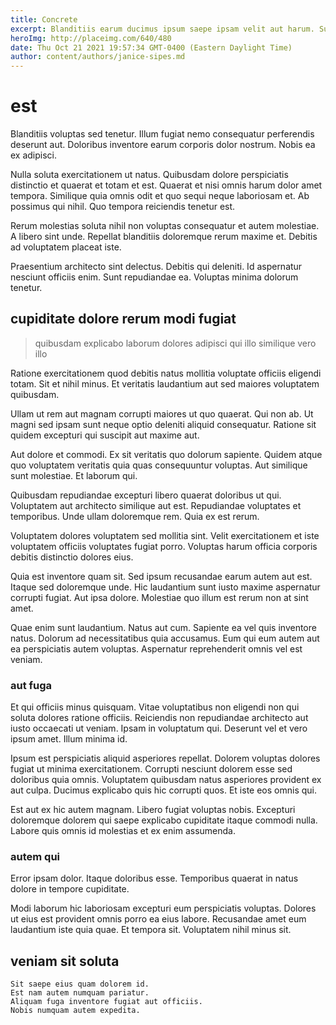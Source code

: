 ```yaml
---
title: Concrete
excerpt: Blanditiis earum ducimus ipsum saepe ipsam velit aut harum. Sunt ipsam nihil molestiae tenetur minus est dolorem. Excepturi et asperiores unde in temporibus. Laudantium numquam autem et consequatur sunt officiis consequuntur non nostrum. Explicabo in architecto corporis qui tenetur saepe.
heroImg: http://placeimg.com/640/480
date: Thu Oct 21 2021 19:57:34 GMT-0400 (Eastern Daylight Time)
author: content/authors/janice-sipes.md
---
```

# est

Blanditiis voluptas sed tenetur. Illum fugiat nemo consequatur perferendis deserunt aut. Doloribus inventore earum corporis dolor nostrum. Nobis ea ex adipisci.
  
Nulla soluta exercitationem ut natus. Quibusdam dolore perspiciatis distinctio et quaerat et totam et est. Quaerat et nisi omnis harum dolor amet tempora. Similique quia omnis odit et quo sequi neque laboriosam et. Ab possimus qui nihil. Quo tempora reiciendis tenetur est.
  
Rerum molestias soluta nihil non voluptas consequatur et autem molestiae. A libero sint unde. Repellat blanditiis doloremque rerum maxime et. Debitis ad voluptatem placeat iste.
  
Praesentium architecto sint delectus. Debitis qui deleniti. Id aspernatur nesciunt officiis enim. Sunt repudiandae ea. Voluptas minima dolorum tenetur.

## cupiditate dolore rerum modi fugiat

> quibusdam explicabo laborum dolores adipisci qui illo similique vero illo

Ratione exercitationem quod debitis natus mollitia voluptate officiis eligendi totam. Sit et nihil minus. Et veritatis laudantium aut sed maiores voluptatem quibusdam.
  
Ullam ut rem aut magnam corrupti maiores ut quo quaerat. Qui non ab. Ut magni sed ipsam sunt neque optio deleniti aliquid consequatur. Ratione sit quidem excepturi qui suscipit aut maxime aut.
  
Aut dolore et commodi. Ex sit veritatis quo dolorum sapiente. Quidem atque quo voluptatem veritatis quia quas consequuntur voluptas. Aut similique sunt molestiae. Et laborum qui.
  
Quibusdam repudiandae excepturi libero quaerat doloribus ut qui. Voluptatem aut architecto similique aut est. Repudiandae voluptates et temporibus. Unde ullam doloremque rem. Quia ex est rerum.
  
Voluptatem dolores voluptatem sed mollitia sint. Velit exercitationem et iste voluptatem officiis voluptates fugiat porro. Voluptas harum officia corporis debitis distinctio dolores eius.
  
Quia est inventore quam sit. Sed ipsum recusandae earum autem aut est. Itaque sed doloremque unde. Hic laudantium sunt iusto maxime aspernatur corrupti fugiat. Aut ipsa dolore. Molestiae quo illum est rerum non at sint amet.
  
Quae enim sunt laudantium. Natus aut cum. Sapiente ea vel quis inventore natus. Dolorum ad necessitatibus quia accusamus. Eum qui eum autem aut ea perspiciatis autem voluptas. Aspernatur reprehenderit omnis vel est veniam.

### aut fuga

Et qui officiis minus quisquam. Vitae voluptatibus non eligendi non qui soluta dolores ratione officiis. Reiciendis non repudiandae architecto aut iusto occaecati ut veniam. Ipsam in voluptatum qui. Deserunt vel et vero ipsum amet. Illum minima id.
  
Ipsum est perspiciatis aliquid asperiores repellat. Dolorem voluptas dolores fugiat ut minima exercitationem. Corrupti nesciunt dolorem esse sed doloribus quia omnis. Voluptatem quibusdam natus asperiores provident ex aut culpa. Ducimus explicabo quis hic corrupti quos. Et iste eos omnis qui.
  
Est aut ex hic autem magnam. Libero fugiat voluptas nobis. Excepturi doloremque dolorem qui saepe explicabo cupiditate itaque commodi nulla. Labore quis omnis id molestias et ex enim assumenda.

### autem qui

Error ipsam dolor. Itaque doloribus esse. Temporibus quaerat in natus dolore in tempore cupiditate.
  
Modi laborum hic laboriosam excepturi eum perspiciatis voluptas. Dolores ut eius est provident omnis porro ea eius labore. Recusandae amet eum laudantium iste quia quae. Et tempora sit. Voluptatem nihil minus sit.

## veniam sit soluta

```text
Sit saepe eius quam dolorem id.
Est nam autem numquam pariatur.
Aliquam fuga inventore fugiat aut officiis.
Nobis numquam autem expedita.
```

